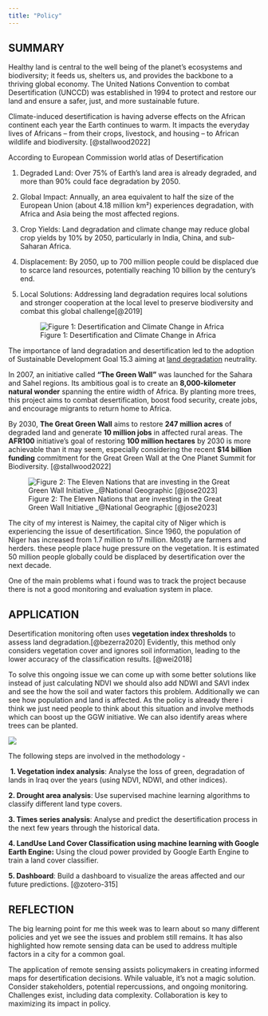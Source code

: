 ```yaml
---
title: "Policy"
---
```


## SUMMARY

Healthy land is central to the well being of the planet's ecosystems and biodiversity; it feeds us, shelters us, and provides the backbone to a thriving global economy. The United Nations Convention to combat Desertification (UNCCD) was established in 1994 to protect and restore our land and ensure a safer, just, and more sustainable future.

Climate-induced desertification is having adverse effects on the African continent each year the Earth continues to warm. It impacts the everyday lives of Africans -- from their crops, livestock, and housing -- to African wildlife and biodiversity. [@stallwood2022]

According to European Commission world atlas of Desertification

1.  Degraded Land: Over 75% of Earth's land area is already degraded, and more than 90% could face degradation by 2050.

2.  Global Impact: Annually, an area equivalent to half the size of the European Union (about 4.18 million km²) experiences degradation, with Africa and Asia being the most affected regions.

3.  Crop Yields: Land degradation and climate change may reduce global crop yields by 10% by 2050, particularly in India, China, and sub-Saharan Africa.

4.  Displacement: By 2050, up to 700 million people could be displaced due to scarce land resources, potentially reaching 10 billion by the century's end.

5.  Local Solutions: Addressing land degradation requires local solutions and stronger cooperation at the local level to preserve biodiversity and combat this global challenge[@2019]

    ![Figure 1: Desertification and Climate Change in Africa](images/africa_desertification.png)

The importance of land degradation and desertification led to the adoption of Sustainable Development Goal 15.3 aiming at [land degradation](https://phys.org/tags/land+degradation/) neutrality.

In 2007, an initiative called **"The Green Wall"** was launched for the Sahara and Sahel regions. Its ambitious goal is to create an **8,000-kilometer natural wonder** spanning the entire width of Africa. By planting more trees, this project aims to combat desertification, boost food security, create jobs, and encourage migrants to return home to Africa.

By 2030, **The Great Green Wall** aims to restore **247 million acres** of degraded land and generate **10 million jobs** in affected rural areas. The **AFR100** initiative's goal of restoring **100 million hectares** by 2030 is more achievable than it may seem, especially considering the recent **\$14 billion funding** commitment for the Great Green Wall at the One Planet Summit for Biodiversity. [@stallwood2022]

![Figure 2: The Eleven Nations that are investing in the Great Green Wall Initiative \_\@National Geographic [@jose2023]](images/A11157-Project-in-depth-The-Great-Green-Wall-Africa-Image-1-1.webp)

The city of my interest is Naimey, the capital city of Niger which is experiencing the issue of desertification. Since 1960, the population of Niger has increased from 1.7 million to 17 million. Mostly are farmers and herders. these people place huge pressure on the vegetation. It is estimated 50 million people globally could be displaced by desertification over the next decade.

One of the main problems what i found was to track the project because there is not a good monitoring and evaluation system in place.

## APPLICATION

Desertification monitoring often uses **vegetation index thresholds** to assess land degradation.[@bezerra2020] Evidently, this method only considers vegetation cover and ignores soil information, leading to the lower accuracy of the classification results. [@wei2018]

To solve this ongoing issue we can come up with some better solutions like instead of just calculating NDVI we should also add NDWI and SAVI index and see the how the soil and water factors this problem. Additionally we can see how population and land is affected. As the policy is already there i think we just need people to think about this situation and involve methods which can boost up the GGW initiative. We can also identify areas where trees can be planted.

![](images/Tree%20cover%20restoration%20potential%20of%20GGW.png){fig-align="center"}

The following steps are involved in the methodology -

 **1. Vegetation index analysis**: Analyse the loss of green, degradation of lands in Iraq over the years (using NDVI, NDWI, and other indices).

**2. Drought area analysis**: Use supervised machine learning algorithms to classify different land type covers.

**3. Times series analysis**: Analyse and predict the desertification process in the next few years through the historical data.

**4. LandUse Land Cover Classification using machine learning with Google Earth Engine:** Using the cloud power provided by Google Earth Engine to train a land cover classifier.

**5. Dashboard**: Build a dashboard to visualize the areas affected and our future predictions. [@zotero-315]

## REFLECTION

The big learning point for me this week was to learn about so many different policies and yet we see the issues and problem still remains. It has also highlighted how remote sensing data can be used to address multiple factors in a city for a common goal.

The application of remote sensing assists policymakers in creating informed maps for desertification decisions. While valuable, it's not a magic solution. Consider stakeholders, potential repercussions, and ongoing monitoring. Challenges exist, including data complexity. Collaboration is key to maximizing its impact in policy.
